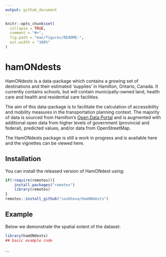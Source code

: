 ```yaml
---
output: github_document
---
```


<!-- README.md is generated from README.Rmd. Please edit that file -->

```r
knitr::opts_chunk$set(
  collapse = TRUE,
  comment = "#>",
  fig.path = "man/figures/README-",
  out.width = "100%"
)
```

# hamONdests

<!-- badges: start -->
<!-- badges: end -->

HamONdests is a data-package which contains a growing set of destinations and their estimated ‘supplies’ in Hamilton, Ontario, Canada. It currently contains schools, but will contain municipally-owned land, health care and health and residential care facilities.

The aim of this data-package is to facilitate the calculation of accessibility and mobility measures in the transportation planning context. The majority of data is sourced from Hamilton’s [Open Data Portal](https://open.hamilton.ca/) and is augmented with additional open data from higher levels of government (provincial and federal), predicted values, and/or data from OpenStreetMap.

The HamONdests package is still a work in progress and is available here and the vignettes can be viewed here.

## Installation

You can install the released version of HamONdest using:

``` r
if(!require(remotes)){
    install.packages("remotes")
    library(remotes)
}
remotes::install_github("soukhova/HamONdests")
```

## Example

Below we demonstrate the spatial extent of the dataset:
```r
library(hamONdests)
## basic example code
```

...
